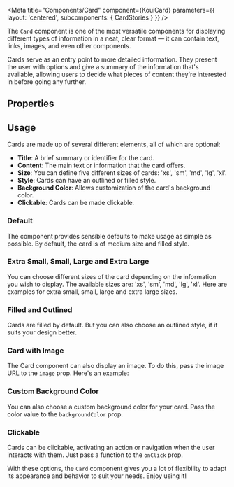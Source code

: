
<Meta title="Components/Card" component={KouiCard} parameters={{ layout: 'centered', subcomponents: { CardStories } }} />

The `Card` component is one of the most versatile components for displaying different types of information in a neat, clear format — it can contain text, links, images, and even other components.

Cards serve as an entry point to more detailed information. They present the user with options and give a summary of the information that's available, allowing users to decide what pieces of content they're interested in before going any further.

## Properties

<ArgsTable for={CardStories.Default} />

## Usage

Cards are made up of several different elements, all of which are optional:

- **Title**: A brief summary or identifier for the card.
- **Content**: The main text or information that the card offers.
- **Size**: You can define five different sizes of cards: 'xs', 'sm', 'md', 'lg', 'xl'.
- **Style**: Cards can have an outlined or filled style.
- **Background Color**: Allows customization of the card's background color.
- **Clickable**: Cards can be made clickable.

### Default

The component provides sensible defaults to make usage as simple as possible. By default, the card is of medium size and filled style.

<Canvas>
  <Story name={CardStories.Default.name} of={CardStories.Default} />
</Canvas>

### Extra Small, Small, Large and Extra Large

You can choose different sizes of the card depending on the information you wish to display. The available sizes are: 'xs', 'sm', 'md', 'lg', 'xl'. Here are examples for extra small, small, large and extra large sizes.

<Canvas>
  <Story name={CardStories.ExtraSmall.name} of={CardStories.ExtraSmall} />
  <Story name={CardStories.Small.name} of={CardStories.Small} />
  <Story name={CardStories.Large.name} of={CardStories.Large} />
  <Story name={CardStories.ExtraLarge.name} of={CardStories.ExtraLarge} />
</Canvas>

### Filled and Outlined

Cards are filled by default. But you can also choose an outlined style, if it suits your design better.

<Canvas>
  <Story name={CardStories.Filled.name} of={CardStories.Filled} />
  <Story name={CardStories.Outlined.name} of={CardStories.Outlined} />
</Canvas>

### Card with Image

The Card component can also display an image. To do this, pass the image URL to the `image` prop. Here's an example:

<Canvas>
  <Story name={CardStories.WithImage.name} of={CardStories.WithImage} />
</Canvas>

### Custom Background Color

You can also choose a custom background color for your card. Pass the color value to the `backgroundColor` prop.

<Canvas>
  <Story name={CardStories.WithImage.name} of={CardStories.WithCustomBackground} />
</Canvas>

### Clickable

Cards can be clickable, activating an action or navigation when the user interacts with them. Just pass a function to the `onClick` prop.

<Canvas>
  <Story name={CardStories.Clickable.name} of={CardStories.Clickable} />
</Canvas>

With these options, the `Card` component gives you a lot of flexibility to adapt its appearance and behavior to suit your needs. Enjoy using it!
